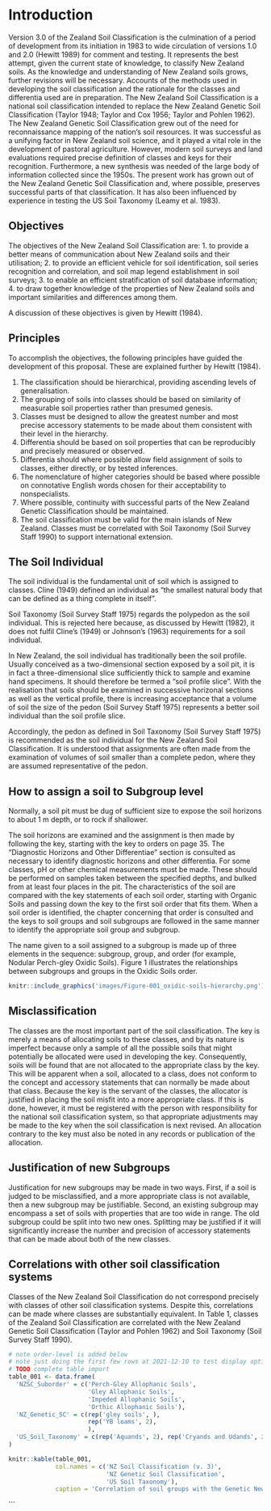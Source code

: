 # Introduction

Version 3.0 of the Zealand Soil Classification is the culmination of a period of development from its initiation in 1983 to wide circulation of versions 1.0 and 2.0 (Hewitt 1989) for comment and testing. It represents the best attempt, given the current state of knowledge, to classify New Zealand soils. As the knowledge and understanding of New Zealand soils grows, further revisions will be necessary. Accounts of the methods used in developing the soil classification and the rationale for the classes and differentia used are in preparation.
The New Zealand Soil Classification is a national soil classification intended to replace the New Zealand Genetic Soil Classification (Taylor 1948; Taylor and Cox 1956; Taylor and Pohlen 1962). The New Zealand Genetic Soil Classification grew out of the need for reconnaissance mapping of the nation’s soil resources. It was successful as a unifying factor in New Zealand soil science, and it played a vital role in the development of pastoral agriculture. However, modern soil surveys and land evaluations required precise definition of classes and keys for their recognition. Furthermore, a new synthesis was needed of the large body of information collected since the 1950s. The present work has grown out of the New Zealand Genetic Soil Classification and, where possible, preserves successful parts of that classification. It has also been influenced by experience in testing the US Soil Taxonomy (Leamy et al. 1983).

## Objectives

The objectives of the New Zealand Soil Classification are:
  1. to provide a better means of communication about New Zealand soils and their utilisation;
  2. to provide an efficient vehicle for soil identification, soil series recognition and correlation, and soil map legend establishment in soil surveys;
  3. to enable an efficient stratification of soil database information;
  4. to draw together knowledge of the properties of New Zealand soils and important similarities and differences among them.

A discussion of these objectives is given by Hewitt (1984).

## Principles

To accomplish the objectives, the following principles have guided the development of this proposal. These are explained further by Hewitt (1984).

  1. The classification should be hierarchical, providing ascending levels of generalisation.
  2. The grouping of soils into classes should be based on similarity of measurable soil properties rather than presumed genesis.
  3. Classes must be designed to allow the greatest number and most precise accessory statements to be made about them consistent with their level in the hierarchy.
  4. Differentia should be based on soil properties that can be reproducibly and precisely measured or observed.
  5. Differentia should where possible allow field assignment of soils to classes, either directly, or by tested inferences.
  6. The nomenclature of higher categories should be based where possible on connotative English words chosen for their acceptability to nonspecialists.
  7. Where possible, continuity with successful parts of the New Zealand Genetic Classification should be maintained.
  8. The soil classification must be valid for the main islands of New Zealand. Classes must be correlated with Soil Taxonomy (Soil Survey Staff 1990) to support international extension.

## The Soil Individual

The soil individual is the fundamental unit of soil which is assigned to classes. Cline (1949) defined an individual as “the smallest natural body that can be defined as a thing complete in itself”.

Soil Taxonomy (Soil Survey Staff 1975) regards the polypedon as the soil individual. This is rejected here because, as discussed by Hewitt (1982), it does not fulfil Cline’s (1949) or Johnson’s (1963) requirements for a soil individual. 
 
In New Zealand, the soil individual has traditionally been the soil profile. Usually conceived as a two-dimensional section exposed by a soil pit, it is in fact a three-dimensional slice sufficiently thick to sample and examine hand specimens. It should therefore be termed a “soil profile slice”. With the realisation that soils should be examined in successive horizonal sections as well as the vertical profile, there is increasing acceptance that a volume of soil the size of the pedon (Soil Survey Staff 1975) represents a better soil individual than the soil profile slice.

Accordingly, the pedon as defined in Soil Taxonomy (Soil Survey Staff 1975) is recommended as the soil individual for the New Zealand Soil Classification. It is understood that assignments are often made from the examination of volumes of soil smaller than a complete pedon, where they are assumed representative of the pedon.

## How to assign a soil to Subgroup level

Normally, a soil pit must be dug of sufficient size to expose the soil horizons to about 1 m depth, or to rock if shallower.

The soil horizons are examined and the assignment is then made by following the key, starting with the key to orders on page 35. The “Diagnostic Horizons and Other Differentiae” section is consulted as necessary to identify diagnostic horizons and other differentia. For some classes, pH or other chemical measurements must be made. These should be performed on samples taken between the specified depths, and bulked from at least four places in the pit. The characteristics of the soil are compared with the key statements of each soil order, starting with Organic Soils and passing down the key to the first soil order that fits them. When a soil order is identified, the chapter concerning that order is consulted and the keys to soil groups and soil subgroups are followed in the same manner to identify the appropriate soil group and subgroup.

The name given to a soil assigned to a subgroup is made up of three elements in the sequence: subgroup, group, and order (for example, Nodular Perch-gley Oxidic Soils). Figure 1 illustrates the relationships between subgroups and groups in the Oxidic Soils order.

```r
knitr::include_graphics('images/Figure-001_oxidic-soils-hierarchy.png')
```

## Misclassification

The classes are the most important part of the soil classification. The key is merely a means of allocating soils to these classes, and by its nature is imperfect because only a sample of all the possible soils that might potentially be allocated were used in developing the key. Consequently, soils will be found that are not allocated to the appropriate class by the key. This will be apparent when a soil, allocated to a class, does not conform to the concept and accessory statements that can normally be made about that class. Because the key is the servant of the classes, the allocator is justified in placing the soil misfit into a more appropriate class. If this is done, however, it must be registered with the person with responsibility for the national soil classification system, so that appropriate adjustments may be made to the key when the soil classification is next revised. An allocation contrary to the key must also be noted in any records or publication of the allocation.

## Justification of new Subgroups

Justification for new subgroups may be made in two ways. First, if a soil is judged to be misclassified, and a more appropriate class is not available, then a new subgroup may be justifiable. Second, an existing subgroup may encompass a set of soils with properties that are too wide in range. The old subgroup could be split into two new ones. Splitting may be justified if it will significantly increase the number and precision of accessory statements that can be made about both of the new classes.

## Correlations with other soil classification systems

Classes of the New Zealand Soil Classification do not correspond precisely with classes of other soil classification systems. Despite this, correlations can be made where classes are substantially equivalent. In Table 1, classes of the Zealand Soil Classification are correlated with the New Zealand Genetic Soil Classification (Taylor and Pohlen 1962) and Soil Taxonomy (Soil Survey Staff 1990).

```r
# note order-level is added below
# note just doing the first few rows at 2021-12-10 to test display options
# TODO complete table import
table_001 <- data.frame(
  'NZSC_Suborder' = c('Perch-Gley Allophanic Soils',
                      'Gley Allophanic Soils',
                      'Impeded Allophanic Soils',
                      'Orthic Allophanic Soils'),
  'NZ_Genetic_SC' = c(rep('gley soils', ),
                      rep('YB loams', 2),
                      ),
  'US_Soil_Taxonomy' = c(rep('Aquands', 2), rep('Cryands and Udands', 2))
)

knitr::kable(table_001,
             col.names = c('NZ Soil Classification (v. 3)',
                           'NZ Genetic Soil Classification',
                           'US Soil Taxonomy'),
             caption = 'Correlation of soil groups with the Genetic New Zealand Soil Classification (Taylor and Pohlen 1962) and the US Soil Taxonomy (Soil Survey Staff 1990). The correlations with Soil Taxonomy provide only the nearest equivalents, as criteria differ between the two systems. The lowest category of Soil Taxonomy is given (order, suborder or great group) that can be best related to soil groups of the NZ Soil Classificaiton.')
```





```

